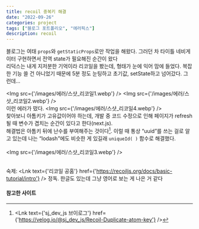 ```yaml
---
title: recoil 중복키 해결
date: "2022-09-26"
categories: project
tags: ["블로그 포트폴리오", "에러픽스"]
description: recoil
---
```


블로그는 여태 `props`와 `getStaticProps`로만 작업을 해왔다. 그러던 차 타이틀 네비게이터 구현하면서 전역 state가 필요해진 순간이 왔다  
리덕스는 내게 지저분한 기억이라 리코일을 봤는데, 형태가 눈에 익어 맘에 들었다. 복잡한 기능 쓸 건 아니었기 때문에 5분 정도 눈팅하고 초기값, setState하고 넘어갔다. 그런데...

<Img src={'/images/에러/스샷_리코일1.webp'} />
<Img src={'/images/에러/스샷_리코일2.webp'} />
<br/>
이런 에러가 떴다.
<Img src={'/images/에러/스샷_리코일4.webp'} />
<br/>
찾아보니 아톰키가 고유값이어야 하는데, 개발 중 코드 수정으로 인해 페이지가 refresh 될 때 변수가 겹치는 순간이 있다고 한다(next.js).  
해결법은 아톰키 뒤에 난수를 부여해주는 것이다[^1]. 이럴 때 통상 <q>uuid</q>를 쓰는 걸로 알고 있는데 나는 <q>lodash</q>에도 비슷한 게 있길래 `uniqueId( )` 함수로 해결했다.   
<br/>
<Img src={'/images/에러/스샷_리코일3.webp'} />
<br/>
<br/>

숙제: <Lnk text={'리코일 공홈'} href={'https://recoiljs.org/docs/basic-tutorial/intro'} /> 정독. 한글도 있는데 그냥 영어로 보는 게 나은 거 같다
<br/>
#### 참고한 사이트
[^1]: <Lnk text={'sj_dev_js 브이로그'} href={'https://velog.io/@sj_dev_js/Recoil-Duplicate-atom-key'} />
